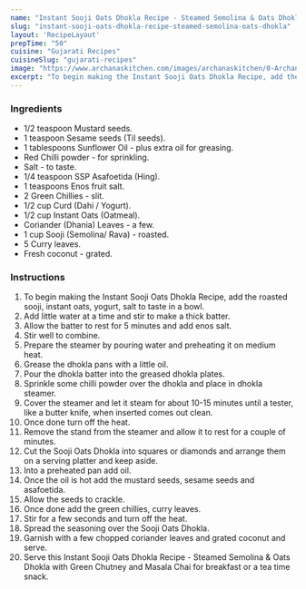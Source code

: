 ---
name: "Instant Sooji Oats Dhokla Recipe - Steamed Semolina & Oats Dhokla"
slug: "instant-sooji-oats-dhokla-recipe-steamed-semolina-oats-dhokla"
layout: 'RecipeLayout'
prepTime: "50"
cuisine: "Gujarati Recipes﻿"
cuisineSlug: "gujarati-recipes"
image: "https://www.archanaskitchen.com/images/archanaskitchen/0-Archanas-Kitchen-Recipes/2019/Instant_Sooji_Oats_Dhokla_Recipe_Video_For_Breakfast_Evening_Snack_15_1600.jpg"
excerpt: "To begin making the Instant Sooji Oats Dhokla Recipe, add the roasted sooji, instant oats, yogurt, salt to taste in a bowl"
---

### Ingredients

- 1/2 teaspoon Mustard seeds.
- 1 teaspoon Sesame seeds (Til seeds).
- 1 tablespoons Sunflower Oil - plus extra oil for greasing.
- Red Chilli powder - for sprinkling.
- Salt - to taste.
- 1/4 teaspoon SSP Asafoetida (Hing).
- 1 teaspoons Enos fruit salt.
- 2 Green Chillies - slit.
- 1/2 cup Curd (Dahi / Yogurt).
- 1/2 cup Instant Oats (Oatmeal).
- Coriander (Dhania) Leaves - a few.
- 1 cup Sooji (Semolina/ Rava) - roasted.
- 5 Curry leaves.
- Fresh coconut - grated.

### Instructions

1. To begin making the Instant Sooji Oats Dhokla Recipe, add the roasted sooji, instant oats, yogurt, salt to taste in a bowl.
1. Add little water at a time and stir to make a thick batter.
1. Allow the batter to rest for 5 minutes and add enos salt.
1. Stir well to combine.
1. Prepare the steamer by pouring water and preheating it on medium heat.
1. Grease the dhokla pans with a little oil.
1. Pour the dhokla batter into the greased dhokla plates.
1. Sprinkle some chilli powder over the dhokla and place in dhokla steamer.
1. Cover the steamer and let it steam for about 10-15 minutes until a tester, like a butter knife, when inserted comes out clean.
1. Once done turn off the heat.
1. Remove the stand from the steamer and allow it to rest for a couple of minutes.
1. Cut the Sooji Oats Dhokla  into squares or diamonds and arrange them on a serving platter and keep aside.
1. Into a preheated pan add oil.
1. Once the oil is hot add the mustard seeds, sesame seeds and asafoetida.
1. Allow the seeds to crackle.
1. Once done add the green chillies, curry leaves.
1. Stir for a few seconds and turn off the heat.
1. Spread the seasoning over the Sooji Oats Dhokla.
1. Garnish with a few chopped coriander leaves and grated coconut and serve.
1. Serve this Instant Sooji Oats Dhokla Recipe - Steamed Semolina & Oats Dhokla with Green Chutney and Masala Chai for breakfast or a tea time snack.
